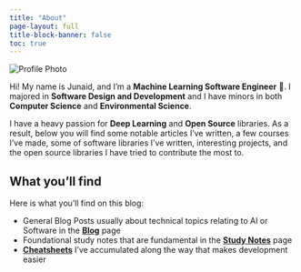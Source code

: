 ```yaml
---
title: "About"
page-layout: full
title-block-banner: false
toc: true
---
```


::: {.column-page}

<div class="about-container">

<div class="profile-section">
<img src="https://via.placeholder.com/300x300/5A4A62/ffffff?text=Your+Photo" alt="Profile Photo" class="profile-image">
</div>

<div class="about-content">

Hi! My name is Junaid, and I'm a **Machine Learning Software Engineer** 🤖. I majored in **Software Design and Development** and I have minors in both **Computer Science** and **Environmental Science**.

I have a heavy passion for **Deep Learning** and **Open Source** libraries. As a result, below you will find some notable articles I've written, a few courses I've made, some of software libraries I've written, interesting projects, and the open source libraries I have tried to contribute the most to.

</div>

</div>

:::

## What you'll find

Here is what you'll find on this blog:

- General Blog Posts usually about technical topics relating to AI or Software in the [**Blog**](https://junaidmb.github.io/blog.html) page
- Foundational study notes that are fundamental in the [**Study Notes**](https://junaidmb.github.io/study-notes.html) page
- [**Cheatsheets**](https://junaidmb.github.io/cheatsheets.html) I've accumulated along the way that makes development easier